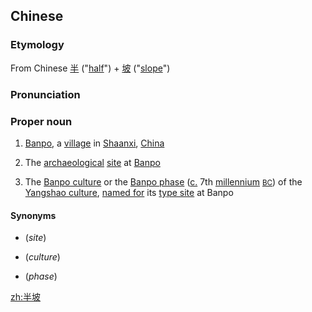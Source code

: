 ==Chinese==
{{zh-forms}}
{{wikipedia|Banpo}}

===Etymology===
From Chinese [[半]] ("[[half]]") + [[坡]] ("[[slope]]")

===Pronunciation===
{{zh-pron
|m=Bànpō
|cat=pn
}}

===Proper noun===
{{zh-proper noun}}

# [[Banpo]], a [[village]] in [[Shaanxi]], [[China]]
# {{lb|zh|archaeology}} The [[archaeological]] [[site]] at [[Banpo]]
# {{lb|zh|historical|archaeology|usu. as an adj.}} The [[Banpo culture]] or the [[Banpo phase]] ([[c.]] 7th [[millennium]] <small>[[BC]]</small>) of the [[Yangshao culture]], [[named for]] its [[type site]] at Banpo

====Synonyms====
* {{l|zh|半坡遗址}} (''site'')
* {{l|zh|半坡文化}} (''culture'')
* {{l|zh|半坡类型}} (''phase'')

[[zh:半坡]]